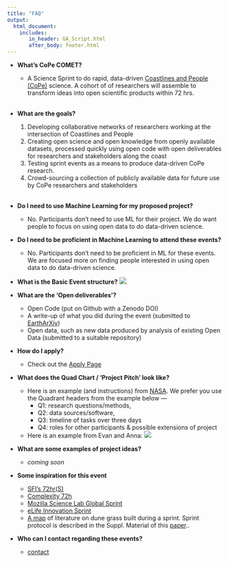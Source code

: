 ```yaml
---
title: "FAQ"
output: 
  html_document:
    includes:
       in_header: GA_Script.html
       after_body: footer.html
---
```


* **What's CoPe COMET?**
  + A Science Sprint to do rapid, data-driven [Coastlines and People (CoPe)](https://coastlinesandpeople.org) science. A cohort of of researchers will assemble to transform  ideas into open scientific products within 72 hrs.   
<br>

* **What are the goals?**
  1. Developing collaborative networks of researchers working at the intersection of Coastlines and People
  2. Creating open science and open knowledge from openly available datasets, processed quickly using open code with open deliverables for researchers and stakeholders along the coast
  3. Testing sprint events as a means to produce data-driven CoPe research. 
  4. Crowd-sourcing a collection of publicly available data for future use by CoPe researchers and stakeholders  
<br>

* **Do I need to use Machine Learning for my proposed project?**
  + No. Participants don't need to use ML for their project. We do want people to focus on using open data to do data-driven science. 
<br>

* **Do I need to be proficient in Machine Learning to attend these events?**
  + No. Participants don't need to be proficient in ML for these events. We are focused more on finding people interested in using open data to do data-driven science.
<br>

* **What is the Basic Event structure?**
  ![](Events.jpg)
<br>

* **What are the 'Open deliverables'?**
  + Open Code (put on Github with a Zenodo DOI)
  + A write-up of what you did during the event (submitted to [EarthArXiv](https://eartharxiv.org)) 
  + Open data, such as new data produced by analysis of existing Open Data (submitted to a suitable repository)  

* **How do I apply?**
  + Check out the [Apply Page](https://CoPeCOMET.github.io/CoPe-COMET-Apply.html)

* **What does the Quad Chart / 'Project Pitch' look like?**
    + Here is an example (and instructions) from [NASA](https://esto.nasa.gov/files/EntryQuad_instructions_template.ppt). We prefer you use the Quadrant headers from the example below — 
      + Q1: research questions/methods, 
      + Q2: data sources/software, 
      + Q3: timeline of tasks over three days
      + Q4: roles for other participants & possible extensions of project
    
    + Here is an example from Evan and Anna:
    ![](exQuad.jpg)


* **What are some examples of project ideas?**
  + _coming soon_
<br>

* **Some inspiration for this event**
  + [SFI's 72hr(S)](https://www.santafe.edu/news-center/news/72-hours-science-announce)
  + [Complexity 72h](https://complexity72h.weebly.com) 
  + [Mozilla Science Lab Global Sprint](https://science.mozilla.org/programs/events/global-sprint-2016)
  + [eLife Innovation Sprint](https://sprint.elifesciences.org)
  + [A map](https://ebgoldstein.github.io/ECplantmap.html) of literature on dune grass built during a sprint. Sprint protocol is described in the Suppl. Material of this [paper](https://doi.org/10.7717/peerj.4932)..
<br>

* **Who can I contact regarding these events?**
  + [contact](https://CoPeCOMET.github.io/CoPe-COMET-Contact.html)
    
